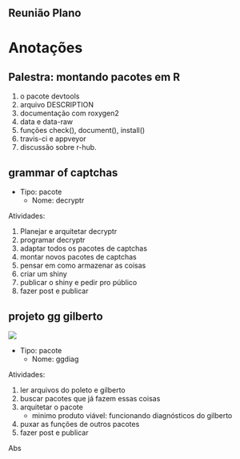 Reunião Plano {#reuniao-plano}
-------------

# Anotações {#anotacoes}

## Palestra: montando pacotes em R

1. o pacote devtools
1. arquivo DESCRIPTION
1. documentação com roxygen2
1. data e data-raw
1. funções check(), document(), install()
1. travis-ci e appveyor
1. discussão sobre r-hub.

## grammar of captchas

- Tipo: pacote
    - Nome: decryptr

Atividades:

1. Planejar e arquitetar decryptr
1. programar decryptr
1. adaptar todos os pacotes de captchas
1. montar novos pacotes de captchas
1. pensar em como armazenar as coisas
1. criar um shiny
1. publicar o shiny e pedir pro público
1. fazer post e publicar

## projeto gg gilberto

![](https://www.ime.usp.br/~giapaula/images/Gilberto.jpg) 

- Tipo: pacote
    - Nome: ggdiag

Atividades:

1. ler arquivos do poleto e gilberto
1. buscar pacotes que já fazem essas coisas
1. arquitetar o pacote
    - minimo produto viável: funcionando diagnósticos do gilberto
1. puxar as funções de outros pacotes
1. fazer post e publicar

Abs
